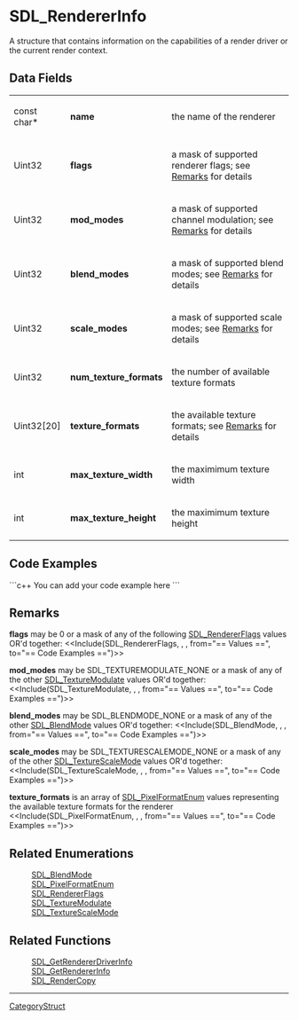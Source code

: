 <!-- pragma section-numbers off -->
<!-- pragma disable-camelcase -->

= SDL_RendererInfo =
A structure that contains information on the capabilities of a render driver or the current render context.


== Data Fields ==
{|
|const char*
|'''name'''
|the name of the renderer
|-
|Uint32
|'''flags'''
|a mask of supported renderer flags; see [[#flags|Remarks]] for details
|-
|Uint32
|'''mod_modes'''
|a mask of supported channel modulation; see [[#mod_modes|Remarks]] for details
|-
|Uint32
|'''blend_modes'''
|a mask of supported blend modes; see [[#blend_modes|Remarks]] for details
|-
|Uint32
|'''scale_modes'''
|a mask of supported scale modes; see [[#scale_modes|Remarks]] for details
|-
|Uint32
|'''num_texture_formats'''
|the number of available texture formats
|-
|Uint32[20]
|'''texture_formats'''
|the available texture formats; see [[#texture_formats|Remarks]] for details
|-
|int
|'''max_texture_width'''
|the maximimum texture width
|-
|int
|'''max_texture_height'''
|the maximimum texture height
|}

<!-- # Use the following markup to display values on a related function page: <<Include(SDL_RendererInfo, , , from="== Data Fields ==", to="== Code Examples ==")>> -->

== Code Examples ==
```c++
You can add your code example here
```

== Remarks ==
<span id="flags"></span> '''flags''' may be 0 or a mask of any of the following [[SDL_RendererFlags]] values OR'd together:  <<Include(SDL_RendererFlags, , , from="== Values ==", to="== Code Examples ==")>>

<span id="mod_modes"></span> '''mod_modes''' may be SDL_TEXTUREMODULATE_NONE or a mask of any of the other [[SDL_TextureModulate]] values OR'd together:  <<Include(SDL_TextureModulate, , , from="== Values ==", to="== Code Examples ==")>>

<span id="blend_modes"></span> '''blend_modes''' may be SDL_BLENDMODE_NONE or a mask of any of the other [[SDL_BlendMode]] values OR'd together: <<Include(SDL_BlendMode, , , from="== Values ==", to="== Code Examples ==")>>

<span id="scale_modes"></span> '''scale_modes''' may be SDL_TEXTURESCALEMODE_NONE or a mask of any of the other [[SDL_TextureScaleMode]] values OR'd together: <<Include(SDL_TextureScaleMode, , , from="== Values ==", to="== Code Examples ==")>>

<span id="texture_formats"></span> '''texture_formats''' is an array of [[SDL_PixelFormatEnum]] values representing the available texture formats for the renderer <<Include(SDL_PixelFormatEnum, , , from="== Values ==", to="== Code Examples ==")>>

== Related Enumerations ==
:[[SDL_BlendMode]]
:[[SDL_PixelFormatEnum]]
:[[SDL_RendererFlags]]
:[[SDL_TextureModulate]]
:[[SDL_TextureScaleMode]]

== Related Functions ==
:[[SDL_GetRendererDriverInfo]]
:[[SDL_GetRendererInfo]]
:[[SDL_RenderCopy]]

----
[[CategoryStruct]]
